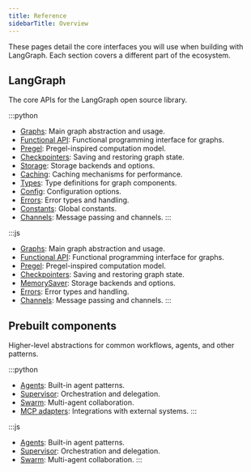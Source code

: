 ```yaml
---
title: Reference
sidebarTitle: Overview
---
```


These pages detail the core interfaces you will use when building with LangGraph. Each section covers a different part of the ecosystem.

## LangGraph

The core APIs for the LangGraph open source library.

:::python
- [Graphs](https://reference.langchain.com/python/langgraph/graphs/): Main graph abstraction and usage.
- [Functional API](https://reference.langchain.com/python/langgraph/func/): Functional programming interface for graphs.
- [Pregel](https://reference.langchain.com/python/langgraph/pregel/): Pregel-inspired computation model.
- [Checkpointers](https://reference.langchain.com/python/langgraph/checkpoints/): Saving and restoring graph state.
- [Storage](https://reference.langchain.com/python/langgraph/store/): Storage backends and options.
- [Caching](https://reference.langchain.com/python/langgraph/cache/): Caching mechanisms for performance.
- [Types](https://reference.langchain.com/python/langgraph/types/): Type definitions for graph components.
- [Config](https://reference.langchain.com/python/langgraph/config/): Configuration options.
- [Errors](https://reference.langchain.com/python/langgraph/errors/): Error types and handling.
- [Constants](https://reference.langchain.com/python/langgraph/constants/): Global constants.
- [Channels](https://reference.langchain.com/python/langgraph/channels/): Message passing and channels.
:::

:::js
- [Graphs](https://langchain-ai.github.io/langgraphjs/reference/classes/langgraph.Graph.html): Main graph abstraction and usage.
- [Functional API](https://langchain-ai.github.io/langgraphjs/reference/modules/langgraph.html): Functional programming interface for graphs.
- [Pregel](https://langchain-ai.github.io/langgraphjs/reference/classes/langgraph.Pregel.html): Pregel-inspired computation model.
- [Checkpointers](https://langchain-ai.github.io/langgraphjs/reference/modules/checkpoint.html): Saving and restoring graph state.
- [MemorySaver](https://langchain-ai.github.io/langgraphjs/reference/classes/checkpoint.MemorySaver.html): Storage backends and options.
- [Errors](https://langchain-ai.github.io/langgraphjs/reference/variables/checkpoint.ERROR.html): Error types and handling.
- [Channels](https://langchain-ai.github.io/langgraphjs/reference/classes/langgraph_pregel.Channel.html): Message passing and channels.
:::

## Prebuilt components

Higher-level abstractions for common workflows, agents, and other patterns.

:::python
- [Agents](https://reference.langchain.com/python/langgraph/agents/): Built-in agent patterns.
- [Supervisor](https://reference.langchain.com/python/langgraph/supervisor/): Orchestration and delegation.
- [Swarm](https://reference.langchain.com/python/langgraph/swarm/): Multi-agent collaboration.
- [MCP adapters](https://reference.langchain.com/python/langgraph/mcp/): Integrations with external systems.
:::

:::js
- [Agents](https://reference.langchain.com/python/langgraph/agents/): Built-in agent patterns.
- [Supervisor](https://reference.langchain.com/python/langgraph/supervisor/): Orchestration and delegation.
- [Swarm](https://langchain-ai.github.io/langgraph/reference/swarm/): Multi-agent collaboration.
:::
